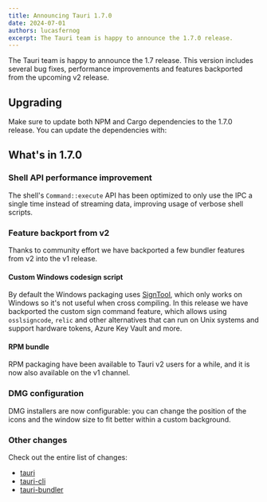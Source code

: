 ```yaml
---
title: Announcing Tauri 1.7.0
date: 2024-07-01
authors: lucasfernog
excerpt: The Tauri team is happy to announce the 1.7.0 release.
---
```



The Tauri team is happy to announce the 1.7 release. This version includes several bug fixes, performance improvements and features backported from the upcoming v2 release.

## Upgrading

Make sure to update both NPM and Cargo dependencies to the 1.7.0 release. You can update the dependencies with:

<CommandTabs
  npm="npm install @tauri-apps/cli@v1 @tauri-apps/api@v1"
  yarn="yarn upgrade @tauri-apps/cli@v1 @tauri-apps/api@v1"
  pnpm="pnpm update @tauri-apps/cli@v1 @tauri-apps/api@v1"
  cargo="cargo update"
/>

## What's in 1.7.0

### Shell API performance improvement

The shell's `Command::execute` API has been optimized to only use the IPC a single time instead of streaming data, improving usage of verbose shell scripts.

### Feature backport from v2

Thanks to community effort we have backported a few bundler features from v2 into the v1 release.

#### Custom Windows codesign script

By default the Windows packaging uses [SignTool](https://learn.microsoft.com/en-us/windows/win32/seccrypto/signtool), which only works on Windows so it's not useful when cross compiling.
In this release we have backported the custom sign command feature, which allows using `osslsigncode`, `relic` and other alternatives that can run on Unix systems and support hardware tokens, Azure Key Vault and more.

#### RPM bundle

RPM packaging have been available to Tauri v2 users for a while, and it is now also available on the v1 channel.

### DMG configuration

DMG installers are now configurable: you can change the position of the icons and the window size to fit better within a custom background.

### Other changes

Check out the entire list of changes:

- [tauri](https://github.com/tauri-apps/tauri/releases/tag/tauri-v1.7.0)
- [tauri-cli](https://github.com/tauri-apps/tauri/releases/tag/tauri-cli-v1.6.0)
- [tauri-bundler](https://github.com/tauri-apps/tauri/releases/tag/tauri-bundler-v1.6.0)
